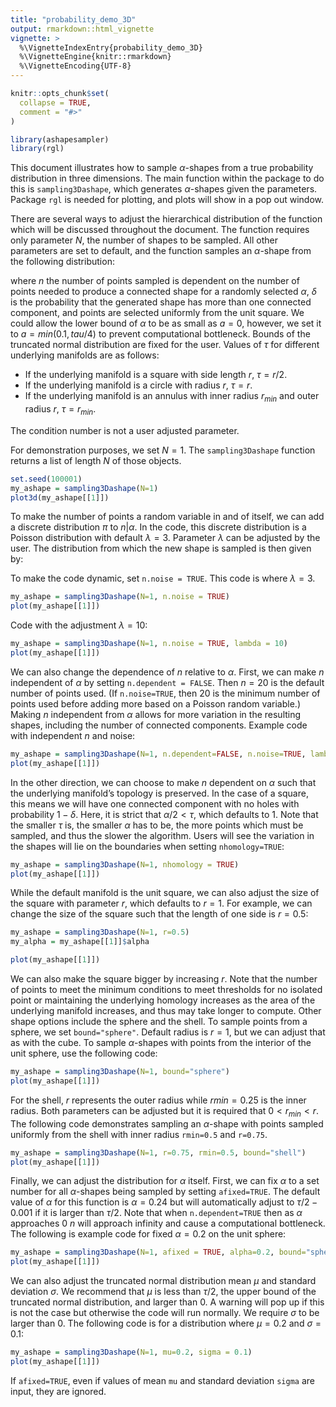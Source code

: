 ```yaml
---
title: "probability_demo_3D"
output: rmarkdown::html_vignette
vignette: >
  %\VignetteIndexEntry{probability_demo_3D}
  %\VignetteEngine{knitr::rmarkdown}
  %\VignetteEncoding{UTF-8}
---
```


```r
knitr::opts_chunk$set(
  collapse = TRUE,
  comment = "#>"
)
```

```r
library(ashapesampler)
library(rgl)
```

This document illustrates how to sample $\alpha$-shapes from a true probability distribution in three dimensions. The main function within the package to do this is `sampling3Dashape`, which generates $\alpha$-shapes given the parameters. Package `rgl` is needed for plotting, and plots will show in a pop out window.

There are several ways to adjust the hierarchical distribution of the function which will be discussed throughout the document. The function requires only parameter $N$, the number of shapes to be sampled. All other parameters are set to default, and the function samples an $\alpha$-shape from the following distribution:

\begin{align*}
    \alpha & \sim \mathcal{N}_T(\mu=0.25,\sigma=0.5, a=\min(0.1, tau/4), b=\tau/2) \\
    n | \alpha & = n_{c min}(\alpha, \delta=0.05)\\
    x_1, ..., x_n & \stackrel{i.i.d.}{\sim} \text{Unif}(\mathcal{M} = \[0, 1\] \times \[0,1\] \times \[0,1\]) 
\end{align*}

where $n$ the number of points sampled is dependent on the number of points needed to produce a connected shape for a randomly selected $\alpha$, $\delta$ is the probability that the generated shape has more than one connected component, and points are selected uniformly from the unit square. We could allow the lower bound of $\alpha$ to be as small as $a=0$, however, we set it to $a= min(0.1, tau/4)$ to prevent computational bottleneck. Bounds of the truncated normal distribution are fixed for the user. Values of $\tau$ for different underlying manifolds are as follows:

* If the underlying manifold is a square with side length $r$, $\tau=r/2$.
* If the underlying manifold is a circle with radius $r$, $\tau=r$.
* If the underlying manifold is an annulus with inner radius $r_{min}$ and outer radius $r$, $\tau = r_{min}$.

The condition number is not a user adjusted parameter.

For demonstration purposes, we set $N=1$. The `sampling3Dashape` function returns a list of length $N$ of those objects.

```r
set.seed(100001)
my_ashape = sampling3Dashape(N=1)
plot3d(my_ashape[[1]])
```
To make the number of points a random variable in and of itself, we can add a discrete distribution $\pi$ to $n | \alpha$. In the code, this discrete distribution is a Poisson distribution with default $\lambda = 3$. Parameter $\lambda$ can be adjusted by the user. The distribution from which the new shape is sampled is then given by:

\begin{align*}
    \alpha & \sim \mathcal{N}_T(\mu=0.25,\sigma=0.5, a=0, b=0.5) \\
    n | \alpha & = n_{c min}(\alpha, \delta=0.05) + \text{Poisson}(\lambda=3)\\
    x_1, ..., x_n & \stackrel{i.i.d.}{\sim} \text{Unif}(\mathcal{M} = \[0, 1\] \times \[0,1\] \time \[0,1\]) 
\end{align*}

To make the code dynamic, set `n.noise = TRUE`. This code is where $\lambda = 3$. 

```r
my_ashape = sampling3Dashape(N=1, n.noise = TRUE)
plot(my_ashape[[1]])
```

Code with the adjustment $\lambda = 10$:

```r
my_ashape = sampling3Dashape(N=1, n.noise = TRUE, lambda = 10)
plot(my_ashape[[1]])
```


We can also change the dependence of $n$ relative to $\alpha$. First, we can make $n$ independent of $\alpha$ by setting `n.dependent = FALSE`. Then $n=20$ is the default number of points used. (If `n.noise=TRUE`, then 20 is the minimum number of points used before adding more based on a Poisson random variable.) Making $n$ independent from $\alpha$ allows for more variation in the resulting shapes, including the number of connected components. Example code with independent $n$ and noise:

```r
my_ashape = sampling3Dashape(N=1, n.dependent=FALSE, n.noise=TRUE, lambda = 5)
plot(my_ashape[[1]])
```

In the other direction, we can choose to make $n$ dependent on $\alpha$ such that the underlying manifold's topology is preserved. In the case of a square, this means we will have one connected component with no holes with probability $1 - \delta$. Here, it is strict that $\alpha/2 < \tau$, which defaults to 1. Note that the smaller $\tau$ is, the smaller $\alpha$ has to be, the more points which must be sampled, and thus the slower the algorithm. Users will see the variation in the shapes will lie on the boundaries when setting `nhomology=TRUE`:

```r
my_ashape = sampling3Dashape(N=1, nhomology = TRUE)
plot(my_ashape[[1]])
```

While the default manifold is the unit square, we can also adjust the size of the square with parameter $r$, which defaults to $r=1$. For example, we can change the size of the square such that the length of one side is $r = 0.5$: 

```r
my_ashape = sampling3Dashape(N=1, r=0.5)
my_alpha = my_ashape[[1]]$alpha

plot(my_ashape[[1]])
```

We can also make the square bigger by increasing $r$. Note that the number of points to meet the minimum conditions to meet thresholds for no isolated point or maintaining the underlying homology increases as the area of the underlying manifold increases, and thus may take longer to compute. Other shape options include the sphere and the shell. To sample points from a sphere, we set `bound="sphere"`. Default radius is $r=1$, but we can adjust that as with the cube. To sample $\alpha$-shapes with points from the interior of the unit sphere, use the following code:

```r
my_ashape = sampling3Dashape(N=1, bound="sphere")
plot(my_ashape[[1]])
```


For the shell, $r$ represents the outer radius while $rmin=0.25$ is the inner radius. Both parameters can be adjusted but it is required that $0 < r_{min} < r$. The following code demonstrates sampling an $\alpha$-shape with points sampled uniformly from the shell with inner radius `rmin=0.5` and `r=0.75`.

```r
my_ashape = sampling3Dashape(N=1, r=0.75, rmin=0.5, bound="shell")
plot(my_ashape[[1]])
```

Finally, we can adjust the distribution for $\alpha$ itself. First, we can fix $\alpha$ to a set number for all $\alpha$-shapes being sampled by setting `afixed=TRUE`. The default value of $\alpha$ for this function is $\alpha = 0.24$ but will automatically adjust to $\tau/2-0.001$ if it is larger than $\tau/2$. Note that when `n.dependent=TRUE` then as $\alpha$ approaches 0 $n$ will approach infinity and cause a computational bottleneck. The following is example code for fixed $\alpha=0.2$ on the unit sphere:

```r
my_ashape = sampling3Dashape(N=1, afixed = TRUE, alpha=0.2, bound="sphere")
plot(my_ashape[[1]])
```

We can also adjust the truncated normal distribution mean $\mu$ and standard deviation $\sigma$. We recommend that $\mu$ is less than $\tau/2$, the upper bound of the truncated normal distribution, and larger than 0. A warning will pop up if this is not the case but otherwise the code will run normally. We require $\sigma$ to be larger than 0. The following code is for a distribution where $\mu = 0.2$ and $\sigma = 0.1$:

```r
my_ashape = sampling3Dashape(N=1, mu=0.2, sigma = 0.1)
plot(my_ashape[[1]])
```

If `afixed=TRUE`, even if values of mean `mu` and standard deviation `sigma` are input, they are ignored.
